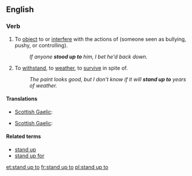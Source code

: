 ==English==

===Verb===
{{en-verb|inf=to [[stand up]] [[to]]|stands up to|standing up to|stood up to}}

# {{transitive}} To [[object]] to or [[interfere]] with the actions of (someone seen as bullying, pushy, or controlling).
#: ''If anyone '''stood up to''' him, I bet he'd back down.''
# {{transitive}} To [[withstand]], to [[weather]], to [[survive]] in spite of.
#: ''The paint looks good, but I don't know if it will '''stand up to''' years of weather.''

====Translations====
{{trans-top|object or interfere}}
* [[Scottish Gaelic]]: {{t|gd|cum ri}}
{{trans-mid}}
{{trans-bottom}}

{{trans-top|withstand}}
* [[Scottish Gaelic]]: {{t|gd|cum ri}}
{{trans-mid}}
{{trans-bottom}}


====Related terms====
* [[stand up]]
* [[stand up for]]

[[et:stand up to]]
[[fr:stand up to]]
[[pl:stand up to]]